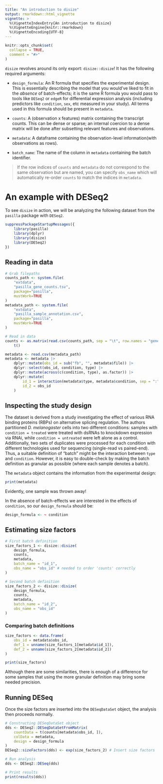 ```yaml
---
title: "An introduction to disize"
output: rmarkdown::html_vignette
vignette: >
  %\VignetteIndexEntry{An introduction to disize}
  %\VignetteEngine{knitr::rmarkdown}
  %\VignetteEncoding{UTF-8}
---
```


```r
knitr::opts_chunk$set(
  collapse = TRUE,
  comment = "#>"
)
```

`disize` revolves around its only export: `disize::disize`! It has the
following required arguments:

- `design_formula`: An R formula that specifies the experimental design. This
is essentially describing the model that you would've liked to fit in the
*absence* of batch-effects; it is the same R formula you would pass to
tools like `DESeq2` or `edgeR` for differential expression analysis (including
predictors like `condition`, `sex`, etc measured in your study). All terms
used in this formula should be present in `metadata`.

- `counts`: A (observation x features) matrix containing the transcript counts.
This can be dense or sparse; an internal coercion to a dense matrix will be
done after subsetting relevant features and observations.

- `metadata`: A dataframe containing the observation-level information(with
observations as rows).

- `batch_name`: The name of the column in `metadata` containing the batch
identifier.

> If the row indices of `counts` and `metadata` do not correspond to the same observation but are named, you can specify `obs_name` which will automatically re-order `counts` to match the indices in `metadata`.

# An example with DESeq2

To see `disize` in action, we will be analyzing the following dataset from the `pasilla` package with `DESeq2`.

```r
suppressPackageStartupMessages({
    library(pasilla)
    library(dplyr)
    library(disize)
    library(DESeq2)
})
```

## Reading in data

```r
# Grab filepaths
counts_path <- system.file(
    "extdata",
    "pasilla_gene_counts.tsv",
    package="pasilla",
    mustWork=TRUE
)
metadata_path <- system.file(
    "extdata",
    "pasilla_sample_annotation.csv",
    package="pasilla",
    mustWork=TRUE
)

# Read in data
counts <- as.matrix(read.csv(counts_path, sep = "\t", row.names = "gene_id")) |>
    t()

metadata <- read.csv(metadata_path)
metadata <- metadata |>
    dplyr::mutate(obs_id = sub("fb", "", metadata$file)) |>
    dplyr::select(obs_id, condition, type) |>
    dplyr::mutate(across(c(condition, type), as.factor)) |>
    dplyr::mutate(
        id_1 = interaction(metadata$type, metadata$condition, sep = ":"),
        id_2 = obs_id
    )
```

## Inspecting the study design

The dataset is derived from a study investigating the effect of various RNA binding proteins (RBPs) on alternative splicing regulation.
The authors partitioned *D. melanogaster* cells into two different conditions: samples with `condition = treated` were treated with dsRNAs to knockdown expression via RNAi, while `condition = untreated` were left alone as a control.
Additionally, two sets of duplicates were processed for each condition with different technologies used for sequencing (single-read vs paired-end).
Thus, a suitable definition of "batch" might be the interaction between `type` and `condition`. However, it is easy to double-check by making the batch definition as granular as possible (where each sample denotes a batch).

The `metadata` object contains the information from the experimental design:

```r
print(metadata)
```

Evidently, one sample was thrown away!

In the absence of batch-effects we are interested in the effects of `condition`, so our `design_formula` should be:

```r
design_formula <- ~ condition
```

## Estimating size factors

```r
# First batch definition
size_factors_1 <- disize::disize(
    design_formula,
    counts,
    metadata,
    batch_name = "id_1",
    obs_name = "obs_id" # needed to order 'counts' correctly
)

# Second batch definition
size_factors_2 <- disize::disize(
    design_formula,
    counts,
    metadata,
    batch_name = "id_2",
    obs_name = "obs_id"
)
```

### Comparing batch definitions
```r
size_factors <- data.frame(
    obs_id = metadata$obs_id,
    def_1 = unname(size_factors_1[metadata$id_1]),
    def_2 = unname(size_factors_2[metadata$id_2])
)

print(size_factors)
```

Although there are some similarities, there is enough of a difference for
some samples that using the more granular definition may bring some
needed precision.

## Running DESeq

Once the size factors are inserted into the `DESeqDataSet` object, the analysis then proceeds normally.

```r
# Constructing DESeqDataSet object
dds <- DESeq2::DESeqDataSetFromMatrix(
    countData = t(counts[metadata$obs_id, ]),
    colData = metadata,
    design = design_formula
)
DESeq2::sizeFactors(dds) <- exp(size_factors_2) # Insert size factors

# Run analysis
dds <- DESeq2::DESeq(dds)

# Print results
print(results(dds))
```
